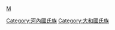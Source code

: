 {{Catnav|頁面分類|人物|各國人物|日本人|日本氏族}}
{{Catnav|頁面分類|...|系譜學|姓氏|日本氏族}}
{{Catnav|頁面分類|...|家世與傳承|家族|日本氏族}}

{{catmore}}

[[分類:日本氏族|M]]
[[Category:河內國氏族|Category:河內國氏族]]
[[Category:大和國氏族|Category:大和國氏族]]